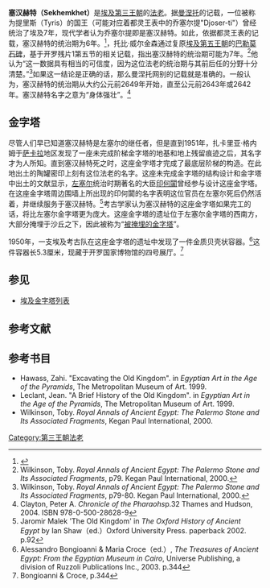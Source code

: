 {{Pharaoh Infobox
|HorusHiero=<hiero>S42-S29-F32</hiero>
|Horus=塞汉赫特
|Alt=乔塞尔提
|Name=塞汉赫特
|Image = Sekhemkhet pyramid at Saqqara.jpg
|ImageSize=300
|Predecessor=[[左塞尔|左塞尔]]
|Successor=[[萨纳赫特|萨纳赫特]]? [[哈巴_(法老)|哈巴]]?
|Dynasty=[[埃及第三王朝|埃及第三王朝]]
|Reign=2649–2643 BCE<br />（7年）
|Monuments = [[被掩埋的金字塔|被掩埋的金字塔]]
|Caption=塞汉赫特的金字塔
}}

'''塞汉赫特（Sekhemkhet）'''是[[埃及第三王朝|埃及第三王朝]]的[[法老|法老]]。据[[曼涅托|曼涅托]]的记载，一位被称为提里斯（Tyris）的国王（可能对应着都灵王表中的乔塞尔提"Djoser-ti"）曾经统治了埃及7年，现代学者认为乔塞尔提即是塞汉赫特。如此，依据都灵王表的记载，塞汉赫特的统治期为6年。<ref>{{Cite web |url=http://www.narmer.pl/dyn/03en.htm |title=IIIrd Dynasty 2727 - 2655 |access-date=2009-11-01 |archive-date=2020-06-28 |archive-url=https://web.archive.org/web/20200628091938/http://www.narmer.pl/dyn/03en.htm }}</ref>，托比·威尔金森通过复原[[埃及第五王朝|埃及第五王朝]]的[[巴勒莫石碑|巴勒莫石碑]]，基于开罗残片1第五节的相关记载，指出塞汉赫特的统治期可能为7年。<ref>Wilkinson, Toby. ''Royal Annals of Ancient Egypt: The Palermo Stone and Its Associated Fragments'', p79. Kegan Paul International, 2000.</ref>他认为“这一数据具有相当的可信度，因为这位法老的统治期与其前后任的分野十分清楚。”<ref>Wilkinson, Toby. ''Royal Annals of Ancient Egypt: The Palermo Stone and Its Associated Fragments'', p79-80. Kegan Paul International, 2000.</ref>如果这一结论是正确的话，那么曼涅托网别的记载就是准确的。一般认为，塞汉赫特的统治期从大约公元前2649年开始，直至公元前2643年或2642年。塞汉赫特名字之意为“身体强壮”。<ref>Clayton, Peter A. ''Chronicle of the Pharaohs''p.32 Thames and Hudson, 2004. ISBN 978-0-500-28628-9</ref>

== 金字塔 ==
尽管人们早已知道塞汉赫特是左塞尔的继任者，但是直到1951年，扎卡里亚·格内姆于[[萨卡拉|萨卡拉]]地区发现了一座未完成阶梯金字塔的地基和地上残留痕迹之后，其名字才为人所知。直到塞汉赫特死之时，这座金字塔才完成了最底层阶梯的构造。在此地出土的陶罐密印上刻有这位法老的名字。这座未完成金字塔的结构设计和金字塔中出土的文献显示，[[左塞尔|左塞尔]]统治时期著名的大臣[[印何闐|印何闐]]曾经参与设计这座金字塔。在这座金字塔周边围墙上所出现的印何闐的名字表明这位官员在左塞尔死后仍然活着，并继续服务于塞汉赫特。<ref>Jaromir Malek 'The Old Kingdom' in ''The Oxford History of Ancient Egypt'' by Ian Shaw（ed.）Oxford University Press. paperback 2002. p.92</ref>考古学家认为塞汉赫特的这座金字塔如果完工的话，将比左塞尔金字塔更为庞大。这座金字塔的遗址位于左塞尔金字塔的西南方，大部分掩埋于沙丘之下，因此被称为“[[被掩埋的金字塔|被掩埋的金字塔]]”。

1950年，一支埃及考古队在这座金字塔的遗址中发现了一件金质贝壳状容器。<ref>Alessandro Bongioanni & Maria Croce（ed.）, ''The Treasures of Ancient Egypt: From the Egyptian Museum in Cairo'', Universe Publishing, a division of Ruzzoli Publications Inc., 2003. p.344</ref>这件容器长5.3厘米，现藏于开罗国家博物馆的四号展厅。<ref>Bongioanni & Croce, p.344</ref>

== 参见 ==
* [[埃及金字塔列表|埃及金字塔列表]]

== 参考文献 ==
{{reflist}}

== 参考书目 ==
* Hawass, Zahi. "Excavating the Old Kingdom". in ''Egyptian Art in the Age of the Pyramids'', The Metropolitan Museum of Art. 1999.
* Leclant, Jean. "A Brief History of the Old Kingdom". in ''Egyptian Art in the Age of the Pyramids'', The Metropolitan Museum of Art. 1999.
* Wilkinson, Toby. ''Royal Annals of Ancient Egypt: The Palermo Stone and Its Associated Fragments'', Kegan Paul International, 2000.

{{Pharaoh | Prev=[[左塞尔|左塞尔]] | Dynasty=[[埃及第三王朝|第三王朝]] | Next=[[哈巴_(法老)|哈巴]]}}
{{Commonscat|Sekhemkhet}}
[[Category:第三王朝法老|Category:第三王朝法老]]
{{著名埃及统治者}}